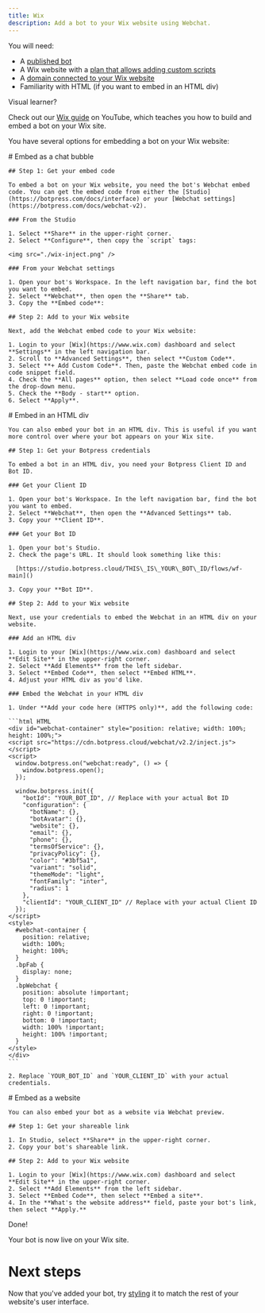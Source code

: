 ```yaml
---
title: Wix
description: Add a bot to your Wix website using Webchat.
---
```



<Info>
You will need:

* A [published bot](https://botpress-docs.readme.io/v1.5/docs/build#/)
* A Wix website with a [plan that allows adding custom scripts](https://www.wix.com/plans)
* A [domain connected to your Wix website](https://support.wix.com/en/article/connecting-a-domain-to-the-wix-name-servers)
* Familiarity with HTML (if you want to embed in an HTML div)
</Info>

<Tip>
Visual learner?

Check out our [Wix guide](https://www.youtube.com/watch?v=rG7dguRDFIA\&t=1068s) on YouTube, which teaches you how to build and embed a bot on your Wix site.
</Tip>

You have several options for embedding a bot on your Wix website:

<Tabs>
  <Tab title="As a chat bubble">
    # Embed as a chat bubble

    ## Step 1: Get your embed code

    To embed a bot on your Wix website, you need the bot's Webchat embed code. You can get the embed code from either the [Studio](https://botpress.com/docs/interface) or your [Webchat settings](https://botpress.com/docs/webchat-v2).

    ### From the Studio

    1. Select **Share** in the upper-right corner.
    2. Select **Configure**, then copy the `script` tags:

    <img src="./wix-inject.png" />

    ### From your Webchat settings

    1. Open your bot's Workspace. In the left navigation bar, find the bot you want to embed.
    2. Select **Webchat**, then open the **Share** tab.
    3. Copy the **Embed code**:

    ## Step 2: Add to your Wix website

    Next, add the Webchat embed code to your Wix website:

    1. Login to your [Wix](https://www.wix.com) dashboard and select **Settings** in the left navigation bar.
    2. Scroll to **Advanced Settings**, then select **Custom Code**.
    3. Select **+ Add Custom Code**. Then, paste the Webchat embed code in code snippet field.
    4. Check the **All pages** option, then select **Load code once** from the drop-down menu.
    5. Check the **Body - start** option.
    6. Select **Apply**.
  </Tab>

  <Tab title="In an HTML div">
    # Embed in an HTML div

    You can also embed your bot in an HTML div. This is useful if you want more control over where your bot appears on your Wix site.

    ## Step 1: Get your Botpress credentials

    To embed a bot in an HTML div, you need your Botpress Client ID and Bot ID.

    ### Get your Client ID

    1. Open your bot's Workspace. In the left navigation bar, find the bot you want to embed.
    2. Select **Webchat**, then open the **Advanced Settings** tab.
    3. Copy your **Client ID**.

    ### Get your Bot ID

    1. Open your bot's Studio.
    2. Check the page's URL. It should look something like this:

      [https://studio.botpress.cloud/THIS\_IS\_YOUR\_BOT\_ID/flows/wf-main]()

    3. Copy your **Bot ID**.

    ## Step 2: Add to your Wix website

    Next, use your credentials to embed the Webchat in an HTML div on your website.

    ### Add an HTML div

    1. Login to your [Wix](https://www.wix.com) dashboard and select **Edit Site** in the upper-right corner.
    2. Select **Add Elements** from the left sidebar.
    3. Select **Embed Code**, then select **Embed HTML**.
    4. Adjust your HTML div as you'd like.

    ### Embed the Webchat in your HTML div

    1. Under **Add your code here (HTTPS only)**, add the following code:

    ```html HTML
    <div id="webchat-container" style="position: relative; width: 100%; height: 100%;">
    <script src="https://cdn.botpress.cloud/webchat/v2.2/inject.js"></script>
    <script>
      window.botpress.on("webchat:ready", () => {
        window.botpress.open();
      });

      window.botpress.init({
        "botId": "YOUR_BOT_ID", // Replace with your actual Bot ID
        "configuration": {
          "botName": {},
          "botAvatar": {},
          "website": {},
          "email": {},
          "phone": {},
          "termsOfService": {},
          "privacyPolicy": {},
          "color": "#3bf5a1",
          "variant": "solid",
          "themeMode": "light",
          "fontFamily": "inter",
          "radius": 1
        },
        "clientId": "YOUR_CLIENT_ID" // Replace with your actual Client ID
      });
    </script>
    <style>
      #webchat-container {
        position: relative;
        width: 100%;
        height: 100%;
      }
      .bpFab {
        display: none;
      }
      .bpWebchat {
        position: absolute !important;
        top: 0 !important;
        left: 0 !important;
        right: 0 !important;
        bottom: 0 !important;
        width: 100% !important;
        height: 100% !important;
      }
    </style>
    </div>
    ```

    2. Replace `YOUR_BOT_ID` and `YOUR_CLIENT_ID` with your actual credentials.
  </Tab>

  <Tab title="As a website">
    # Embed as a website

    You can also embed your bot as a website via Webchat preview.

    ## Step 1: Get your shareable link

    1. In Studio, select **Share** in the upper-right corner.
    2. Copy your bot's shareable link.

    ## Step 2: Add to your Wix website

    1. Login to your [Wix](https://www.wix.com) dashboard and select **Edit Site** in the upper-right corner.
    2. Select **Add Elements** from the left sidebar.
    3. Select **Embed Code**, then select **Embed a site**.
    4. In the **What's the website address** field, paste your bot's link, then select **Apply.**
  </Tab>
</Tabs>

<Check>
Done!

Your bot is now live on your Wix site.
</Check>

# Next steps

Now that you've added your bot, try [styling](https://botpress.com/docs/how-to-style-your-bot) it to match the rest of your website's user interface.
